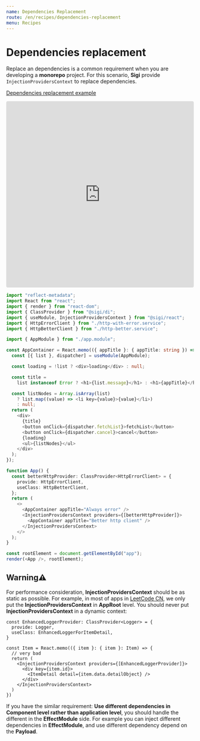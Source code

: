 ```yaml
---
name: Dependencies Replacement
route: /en/recipes/dependencies-replacement
menu: Recipes
---
```


# Dependencies replacement

Replace an dependencies is a common requirement when you are developing a **monorepo** project.
For this scenario, **Sigi** provide `InjectionProvidersContext` to replace dependencies.

[Dependencies replacement example](https://codesandbox.io/s/sigi-recipes-dependencies-replacement-tktun)

<iframe
  src="https://codesandbox.io/embed/sigi-recipes-dependencies-replacement-tktun?expanddevtools=1&fontsize=14&hidenavigation=1&module=%2Fsrc%2Findex.tsx&theme=dark"
  style="width:100%; height:500px; border:0; border-radius: 4px; overflow:hidden;"
  title="sigi-recipes-dependencies-replacement"
  allow="geolocation; microphone; camera; midi; vr; accelerometer; gyroscope; payment; ambient-light-sensor; encrypted-media; usb"
  sandbox="allow-modals allow-forms allow-popups allow-scripts allow-same-origin"
></iframe>

```ts
import "reflect-metadata";
import React from "react";
import { render } from "react-dom";
import { ClassProvider } from "@sigi/di";
import { useModule, InjectionProvidersContext } from "@sigi/react";
import { HttpErrorClient } from "./http-with-error.service";
import { HttpBetterClient } from "./http-better.service";

import { AppModule } from "./app.module";

const AppContainer = React.memo(({ appTitle }: { appTitle: string }) => {
  const [{ list }, dispatcher] = useModule(AppModule);

  const loading = !list ? <div>loading</div> : null;

  const title =
    list instanceof Error ? <h1>{list.message}</h1> : <h1>{appTitle}</h1>;

  const listNodes = Array.isArray(list)
    ? list.map((value) => <li key={value}>{value}</li>)
    : null;
  return (
    <div>
      {title}
      <button onClick={dispatcher.fetchList}>fetchList</button>
      <button onClick={dispatcher.cancel}>cancel</button>
      {loading}
      <ul>{listNodes}</ul>
    </div>
  );
});

function App() {
  const betterHttpProvider: ClassProvider<HttpErrorClient> = {
    provide: HttpErrorClient,
    useClass: HttpBetterClient,
  };
  return (
    <>
      <AppContainer appTitle="Always error" />
      <InjectionProvidersContext providers={[betterHttpProvider]}>
        <AppContainer appTitle="Better http client" />
      </InjectionProvidersContext>
    </>
  );
}

const rootElement = document.getElementById("app");
render(<App />, rootElement);
```

## Warning⚠️

For performance consideration, **InjectionProvidersContext** should be as static as possible. For example, in most of apps in [LeetCode CN](https://leetcode-cn.com/circle), we only put the **InjectionProvidersContext** in **AppRoot** level. You should never put **InjectionProvidersContext** in a dynamic context:

```tsx
const EnhancedLoggerProvider: ClassProvider<Logger> = {
  provide: Logger,
  useClass: EnhancedLoggerForItemDetail,
}

const Item = React.memo(({ item }: { item }: Item) => {
  // very bad
  return (
    <InjectionProvidersContext providers={[EnhancedLoggerProvider]}>
      <div key={item.id}>
        <ItemDetail detail={item.data.detailObject} />
      </div>
    </InjectionProvidersContext>
  )
})
```

If you have the similar requirement: **Use different dependencies in Component level rather than application level**, you should handle the different in the **EffectModule** side. For example you can inject different dependencies in **EffectModule**, and use different dependency depend on the **Payload**.
